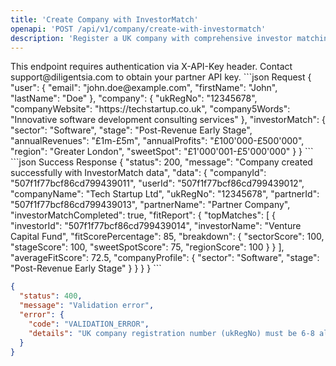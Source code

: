 ```yaml
---
title: 'Create Company with InvestorMatch'
openapi: 'POST /api/v1/company/create-with-investormatch'
description: 'Register a UK company with comprehensive investor matching data'
---
```


<Note>
  This endpoint requires authentication via X-API-Key header. Contact support@diligentsia.com to obtain your partner API key.
</Note>

<RequestExample>
```json Request
{
  "user": {
    "email": "john.doe@example.com",
    "firstName": "John",
    "lastName": "Doe"
  },
  "company": {
    "ukRegNo": "12345678",
    "companyWebsite": "https://techstartup.co.uk",
    "company5Words": "Innovative software development consulting services"
  },
  "investorMatch": {
    "sector": "Software",
    "stage": "Post-Revenue Early Stage",
    "annualRevenues": "£1m-£5m",
    "annualProfits": "£100'000-£500'000",
    "region": "Greater London",
    "sweetSpot": "£1'000'001-£5'000'000"
  }
}
```
</RequestExample>

<ResponseExample>
```json Success Response
{
  "status": 200,
  "message": "Company created successfully with InvestorMatch data",
  "data": {
    "companyId": "507f1f77bcf86cd799439011",
    "userId": "507f1f77bcf86cd799439012",
    "companyName": "Tech Startup Ltd",
    "ukRegNo": "12345678",
    "partnerId": "507f1f77bcf86cd799439013",
    "partnerName": "Partner Company",
    "investorMatchCompleted": true,
    "fitReport": {
      "topMatches": [
        {
          "investorId": "507f1f77bcf86cd799439014",
          "investorName": "Venture Capital Fund",
          "fitScorePercentage": 85,
          "breakdown": {
            "sectorScore": 100,
            "stageScore": 100,
            "sweetSpotScore": 75,
            "regionScore": 100
          }
        }
      ],
      "averageFitScore": 72.5,
      "companyProfile": {
        "sector": "Software",
        "stage": "Post-Revenue Early Stage"
      }
    }
  }
}
```

```json Error Response
{
  "status": 400,
  "message": "Validation error",
  "error": {
    "code": "VALIDATION_ERROR",
    "details": "UK company registration number (ukRegNo) must be 6-8 alphanumeric characters"
  }
}
```
</ResponseExample>